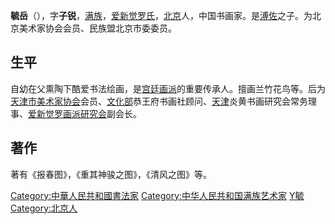 {{Manchu name|[[爱新觉罗氏|爱新觉罗]]}}
{{expand|time=2014-12-27T18:01:30+00:00}}
{{unreferenced|time=2014-12-27T18:01:30+00:00}}

'''毓岳'''（{{bd|1954年|catIdx=Y}}），字'''子锐'''，[[满族|满族]]，[[爱新觉罗氏|爱新觉罗氏]]，[[北京|北京]]人，中国书画家。是[[溥佐|溥佐]]之子。为北京美术家协会会员、民族盟北京市委委员。

==生平==
自幼在父熏陶下酷爱书法绘画，是[[宫廷画派|宫廷画派]]的重要传承人。擅画兰竹花鸟等。后为[[天津市美术家协会|天津市美术家协会]]会员、[[文化部|文化部]]恭王府书画社顾问、[[天津|天津]]炎黄书画研究会常务理事、[[爱新觉罗画派研究会|爱新觉罗画派研究会]]副会长{{来源请求}}。
==著作==
著有《报春图》，《重其神骏之图》，《清风之图》等{{来源请求}}。 

{{DEFAULTSORT:Aisingioro}}
[[Category:中華人民共和國書法家|Category:中華人民共和國書法家]]
[[Category:中华人民共和国满族艺术家|Category:中华人民共和国满族艺术家]]
[[Category:愛新覺羅氏|Y毓]]
[[Category:北京人|Category:北京人]]